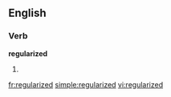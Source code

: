 ==English==

===Verb===
'''regularized'''

# {{present participle of|[[regularize]]}}

[[fr:regularized]]
[[simple:regularized]]
[[vi:regularized]]